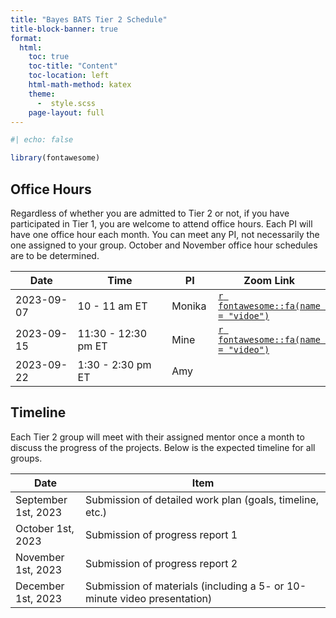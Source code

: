 ```yaml
---
title: "Bayes BATS Tier 2 Schedule"
title-block-banner: true
format:
  html:
    toc: true
    toc-title: "Content"
    toc-location: left
    html-math-method: katex
    theme: 
      -  style.scss
    page-layout: full
---
```


```r
#| echo: false

library(fontawesome)
```

## Office Hours

Regardless of whether you are admitted to Tier 2 or not, if you have participated in Tier 1, you are welcome to attend office hours. Each PI will have one office hour each month. You can meet any PI, not necessarily the one assigned to your group. October and November office hour schedules are to be determined.

| Date       | Time               | PI     | Zoom Link |
|------------|--------------------|--------|-----------|
| 2023-09-07 | 10 - 11 am ET      | Monika |  [`r fontawesome::fa(name = "vidoe")`](https://vassar.zoom.us/my/monika76five)         |
| 2023-09-15 | 11:30 - 12:30 pm ET | Mine   | [`r fontawesome::fa(name = "video")`](https://uci.zoom.us/j/98257671078)          |
| 2023-09-22 | 1:30 - 2:30 pm ET  | Amy    |           |

## Timeline

Each Tier 2 group will meet with their assigned mentor once a month to discuss the progress of the projects. Below is the expected timeline for all groups. 

| Date                | Item                                                                     |
|---------------------|--------------------------------------------------------------------------|
| September 1st, 2023 | Submission of detailed work plan (goals, timeline, etc.)                 |
| October 1st, 2023   | Submission of progress report 1                                                   |
| November 1st, 2023  | Submission of progress report 2                                                   |
| December 1st, 2023  | Submission of materials (including a 5- or 10-minute video presentation) |
